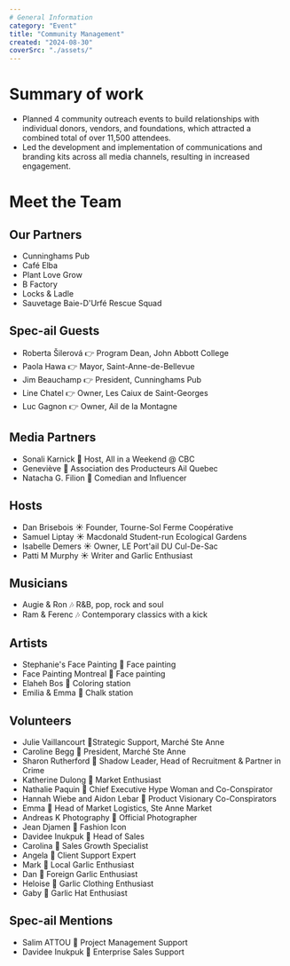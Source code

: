 ```yaml
---
# General Information
category: "Event"
title: "Community Management"
created: "2024-08-30"
coverSrc: "./assets/"
---
```


# Summary of work

- Planned 4 community outreach events to build relationships with individual donors, vendors, and foundations, which attracted a combined total of over 11,500 attendees.
- Led the development and implementation of communications and branding kits across all media channels, resulting in increased engagement.

# Meet the Team

## Our Partners

- Cunninghams Pub
- Café Elba
- Plant Love Grow
- B Factory
- Locks & Ladle
- Sauvetage Baie-D'Urfé Rescue Squad

## Spec-ail Guests

- Roberta Šilerová 👉 Program Dean, John Abbott College
- Paola Hawa 👉 Mayor, Saint-Anne-de-Bellevue
- Jim Beauchamp 👉 President, Cunninghams Pub
- Line Chatel 👉 Owner, Les Caiux de Saint-Georges
- Luc Gagnon 👉 Owner, Ail de la Montagne

## Media Partners

- Sonali Karnick 🤝 Host, All in a Weekend @ CBC
- Geneviève 🤝 Association des Producteurs Ail Quebec
- Natacha G. Filion 🤝 Comedian and Influencer

## Hosts

- Dan Brisebois ☀️ Founder, Tourne-Sol Ferme Coopérative
- Samuel Liptay ☀️ Macdonald Student-run Ecological Gardens
- Isabelle Demers ☀️ Owner, LE Port'ail DU Cul-De-Sac
- Patti M Murphy ☀️ Writer and Garlic Enthusiast

## Musicians

- Augie & Ron 🎶 R&B, pop, rock and soul
- Ram & Ferenc 🎶 Contemporary classics with a kick

## Artists

- Stephanie's Face Painting 🎨 Face painting
- Face Painting Montreal 🎨 Face painting
- Elaheh Bos 🎨 Coloring station
- Emilia & Emma 🎨 Chalk station

## Volunteers

- Julie Vaillancourt 🫶Strategic Support, Marché Ste Anne
- Caroline Begg 🫶 President, Marché Ste Anne
- Sharon Rutherford 🫶 Shadow Leader, Head of Recruitment & Partner in Crime
- Katherine Dulong 🫶 Market Enthusiast
- Nathalie Paquin 🫶 Chief Executive Hype Woman and Co-Conspirator
- Hannah Wiebe and Aidon Lebar 🫶 Product Visionary Co-Conspirators
- Emma 🫶 Head of Market Logistics, Ste Anne Market
- Andreas K Photography 🫶 Official Photographer
- Jean Djamen 🫶 Fashion Icon
- Davidee Inukpuk 🫶 Head of Sales
- Carolina 🫶 Sales Growth Specialist
- Angela 🫶 Client Support Expert
- Mark 🫶 Local Garlic Enthusiast
- Dan 🫶 Foreign Garlic Enthusiast
- Heloise 🫶 Garlic Clothing Enthusiast
- Gaby 🫶 Garlic Hat Enthusiast

## Spec-ail Mentions

- Salim ATTOU 💪 Project Management Support
- Davidee Inukpuk 💪 Enterprise Sales Support
